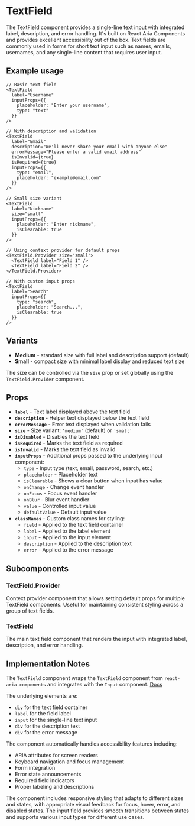 

<Meta of={TextFieldStories} />

# TextField
The TextField component provides a single-line text input with integrated label, description, and error handling. It's built on React Aria Components and provides excellent accessibility out of the box. Text fields are commonly used in forms for short text input such as names, emails, usernames, and any single-line content that requires user input.

## Example usage
```tsx
// Basic text field
<TextField
  label="Username"
  inputProps={{
    placeholder: "Enter your username",
    type: "text"
  }}
/>

// With description and validation
<TextField
  label="Email"
  description="We'll never share your email with anyone else"
  errorMessage="Please enter a valid email address"
  isInvalid={true}
  isRequired={true}
  inputProps={{
    type: "email",
    placeholder: "example@email.com"
  }}
/>

// Small size variant
<TextField
  label="Nickname"
  size="small"
  inputProps={{
    placeholder: "Enter nickname",
    isClearable: true
  }}
/>

// Using context provider for default props
<TextField.Provider size="small">
  <TextField label="Field 1" />
  <TextField label="Field 2" />
</TextField.Provider>

// With custom input props
<TextField
  label="Search"
  inputProps={{
    type: "search",
    placeholder: "Search...",
    isClearable: true
  }}
/>
```

## Variants

* **Medium** - standard size with full label and description support (default)
* **Small** - compact size with minimal label display and reduced text size

The size can be controlled via the `size` prop or set globally using the `TextField.Provider` component.

<Canvas of={TextFieldStories.Default} />

## Props

* **`label`** - Text label displayed above the text field
* **`description`** - Helper text displayed below the text field
* **`errorMessage`** - Error text displayed when validation fails
* **`size`** - Size variant: `'medium'` (default) or `'small'`
* **`isDisabled`** - Disables the text field
* **`isRequired`** - Marks the text field as required
* **`isInvalid`** - Marks the text field as invalid
* **`inputProps`** - Additional props passed to the underlying Input component:
  * `type` - Input type (text, email, password, search, etc.)
  * `placeholder` - Placeholder text
  * `isClearable` - Shows a clear button when input has value
  * `onChange` - Change event handler
  * `onFocus` - Focus event handler
  * `onBlur` - Blur event handler
  * `value` - Controlled input value
  * `defaultValue` - Default input value
* **`classNames`** - Custom class names for styling:
  * `field` - Applied to the text field container
  * `label` - Applied to the label element
  * `input` - Applied to the input element
  * `description` - Applied to the description text
  * `error` - Applied to the error message

## Subcomponents

### TextField.Provider
Context provider component that allows setting default props for multiple TextField components. Useful for maintaining consistent styling across a group of text fields.

### TextField
The main text field component that renders the input with integrated label, description, and error handling.

## Implementation Notes
The `TextField` component wraps the `TextField` component from `react-aria-components` and integrates with the `Input` component. [Docs](https://react-spectrum.adobe.com/react-spectrum/TextField.html)

The underlying elements are:
- `div` for the text field container
- `label` for the field label
- `input` for the single-line text input
- `div` for the description text
- `div` for the error message

The component automatically handles accessibility features including:
- ARIA attributes for screen readers
- Keyboard navigation and focus management
- Form integration
- Error state announcements
- Required field indicators
- Proper labeling and descriptions

The component includes responsive styling that adapts to different sizes and states, with appropriate visual feedback for focus, hover, error, and disabled states. The input field provides smooth transitions between states and supports various input types for different use cases.
